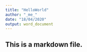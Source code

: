 ```yaml
---
title: "HelloWorld"
author: "_me_"
date: "18/04/2020"
output: word_document
---
```


## This is a markdown file.

